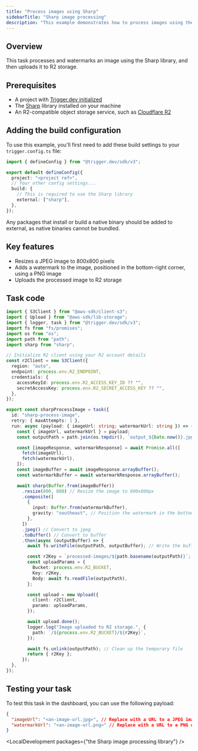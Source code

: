 ```yaml
---
title: "Process images using Sharp"
sidebarTitle: "Sharp image processing"
description: "This example demonstrates how to process images using the Sharp library with Trigger.dev."
---
```



## Overview

This task processes and watermarks an image using the Sharp library, and then uploads it to R2 storage.

## Prerequisites

- A project with [Trigger.dev initialized](/quick-start)
- The [Sharp](https://sharp.pixelplumbing.com/install) library installed on your machine
- An R2-compatible object storage service, such as [Cloudflare R2](https://developers.cloudflare.com/r2)

## Adding the build configuration

To use this example, you'll first need to add these build settings to your `trigger.config.ts` file:

```ts trigger.config.ts
import { defineConfig } from "@trigger.dev/sdk/v3";

export default defineConfig({
  project: "<project ref>",
  // Your other config settings...
  build: {
    // This is required to use the Sharp library
    external: ["sharp"],
  },
});
```

<Note>
  Any packages that install or build a native binary should be added to external, as native binaries
  cannot be bundled.
</Note>

## Key features

- Resizes a JPEG image to 800x800 pixels
- Adds a watermark to the image, positioned in the bottom-right corner, using a PNG image
- Uploads the processed image to R2 storage

## Task code

```ts trigger/sharp-image-processing.ts
import { S3Client } from "@aws-sdk/client-s3";
import { Upload } from "@aws-sdk/lib-storage";
import { logger, task } from "@trigger.dev/sdk/v3";
import fs from "fs/promises";
import os from "os";
import path from "path";
import sharp from "sharp";

// Initialize R2 client using your R2 account details
const r2Client = new S3Client({
  region: "auto",
  endpoint: process.env.R2_ENDPOINT,
  credentials: {
    accessKeyId: process.env.R2_ACCESS_KEY_ID ?? "",
    secretAccessKey: process.env.R2_SECRET_ACCESS_KEY ?? "",
  },
});

export const sharpProcessImage = task({
  id: "sharp-process-image",
  retry: { maxAttempts: 1 },
  run: async (payload: { imageUrl: string; watermarkUrl: string }) => {
    const { imageUrl, watermarkUrl } = payload;
    const outputPath = path.join(os.tmpdir(), `output_${Date.now()}.jpg`);

    const [imageResponse, watermarkResponse] = await Promise.all([
      fetch(imageUrl),
      fetch(watermarkUrl),
    ]);
    const imageBuffer = await imageResponse.arrayBuffer();
    const watermarkBuffer = await watermarkResponse.arrayBuffer();

    await sharp(Buffer.from(imageBuffer))
      .resize(800, 800) // Resize the image to 800x800px
      .composite([
        {
          input: Buffer.from(watermarkBuffer),
          gravity: "southeast", // Position the watermark in the bottom-right corner
        },
      ])
      .jpeg() // Convert to jpeg
      .toBuffer() // Convert to buffer
      .then(async (outputBuffer) => {
        await fs.writeFile(outputPath, outputBuffer); // Write the buffer to file

        const r2Key = `processed-images/${path.basename(outputPath)}`;
        const uploadParams = {
          Bucket: process.env.R2_BUCKET,
          Key: r2Key,
          Body: await fs.readFile(outputPath),
        };

        const upload = new Upload({
          client: r2Client,
          params: uploadParams,
        });

        await upload.done();
        logger.log("Image uploaded to R2 storage.", {
          path: `/${process.env.R2_BUCKET}/${r2Key}`,
        });

        await fs.unlink(outputPath); // Clean up the temporary file
        return { r2Key };
      });
  },
});
```

## Testing your task

To test this task in the dashboard, you can use the following payload:

```json
{
  "imageUrl": "<an-image-url.jpg>", // Replace with a URL to a JPEG image
  "watermarkUrl": "<an-image-url.png>" // Replace with a URL to a PNG watermark image
}
```

<LocalDevelopment packages={"the Sharp image processing library"} />
